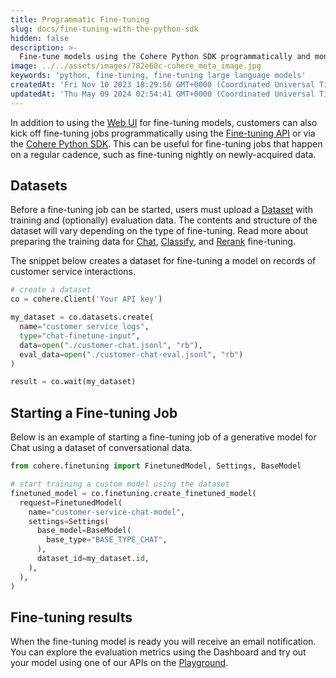 ```yaml
---
title: Programmatic Fine-tuning
slug: docs/fine-tuning-with-the-python-sdk
hidden: false
description: >-
  Fine-tune models using the Cohere Python SDK programmatically and monitor the results through the Dashboard Web UI.
image: ../../assets/images/782e60c-cohere_meta_image.jpg
keywords: 'python, fine-tuning, fine-tuning large language models'
createdAt: 'Fri Nov 10 2023 18:29:56 GMT+0000 (Coordinated Universal Time)'
updatedAt: 'Thu May 09 2024 02:54:41 GMT+0000 (Coordinated Universal Time)'
---
```

In addition to using the [Web UI](/docs/fine-tuning-with-the-web-ui) for fine-tuning models, customers can also kick off fine-tuning jobs programmatically using the [Fine-tuning API](/reference/listfinetunedmodels) or via the [Cohere Python SDK](https://pypi.org/project/cohere/). This can be useful for fine-tuning jobs that happen on a regular cadence, such as fine-tuning nightly on newly-acquired data.

## Datasets

Before a fine-tuning job can be started, users must upload a [Dataset](/docs/datasets) with training and (optionally) evaluation data. The contents and structure of the dataset will vary depending on the type of fine-tuning. Read more about preparing the training data for [Chat](/docs/chat-preparing-the-data), [Classify](/docs/classify-preparing-the-data), and [Rerank](/docs/rerank-preparing-the-data) fine-tuning.

The snippet below creates a dataset for fine-tuning a model on records of customer service interactions.

```python PYTHON
# create a dataset
co = cohere.Client('Your API key')

my_dataset = co.datasets.create(
  name="customer service logs",
  type="chat-finetune-input",
  data=open("./customer-chat.jsonl", "rb"),
  eval_data=open("./customer-chat-eval.jsonl", "rb")
)

result = co.wait(my_dataset)
```

## Starting a Fine-tuning Job

Below is an example of starting a fine-tuning job of a generative model for Chat using a dataset of conversational data.

```python PYTHON
from cohere.finetuning import FinetunedModel, Settings, BaseModel

# start training a custom model using the dataset
finetuned_model = co.finetuning.create_finetuned_model(
  request=FinetunedModel(
    name="customer-service-chat-model",
    settings=Settings(
      base_model=BaseModel(
        base_type="BASE_TYPE_CHAT",
      ),
      dataset_id=my_dataset.id,
    ),
  ),
)
```

## Fine-tuning results

When the fine-tuning model is ready you will receive an email notification. You can explore the evaluation metrics using the Dashboard and try out your model using one of our APIs on the [Playground](https://dashboard.cohere.com/welcome/login?redirect_uri=%2Fplayground%2Fchat).

